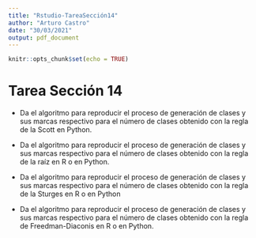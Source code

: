 ```yaml
---
title: "Rstudio-TareaSección14"
author: "Arturo Castro"
date: "30/03/2021"
output: pdf_document
---
```


```r
knitr::opts_chunk$set(echo = TRUE)
```
# Tarea Sección 14

* Da el algoritmo para reproducir el proceso de generación de clases y sus marcas respectivo para el número de clases obtenido con la regla de la Scott en  Python.


* Da el algoritmo para reproducir el proceso de generación de clases y sus marcas respectivo para el número de clases obtenido con la regla de la raíz en R o en Python.

* Da el algoritmo para reproducir el proceso de generación de clases y sus marcas respectivo para el número de clases obtenido con la regla de la Sturges en R o en Python

* Da el algoritmo para reproducir el proceso de generación de clases y sus marcas respectivo para el número de clases obtenido con la regla de  Freedman-Diaconis en R o en Python.

